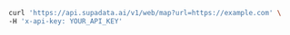 ```bash CURL
curl 'https://api.supadata.ai/v1/web/map?url=https://example.com' \
-H 'x-api-key: YOUR_API_KEY'
```